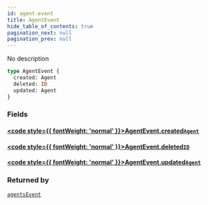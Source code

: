 ```yaml
---
id: agent-event
title: AgentEvent
hide_table_of_contents: true
pagination_next: null
pagination_prev: null
---
```








No description

```graphql
type AgentEvent {
  created: Agent
  deleted: ID
  updated: Agent
}
```


### Fields

#### [<code style={{ fontWeight: 'normal' }}>AgentEvent.<b>created</b></code>](#)<Bullet />[`Agent`](/docs/schemas/arkitekt/objects/agent) <Badge class="secondary" text="object"/>
> 
> 

#### [<code style={{ fontWeight: 'normal' }}>AgentEvent.<b>deleted</b></code>](#)<Bullet />[`ID`](/docs/schemas/arkitekt/scalars/id) <Badge class="secondary" text="scalar"/>
> 
> 

#### [<code style={{ fontWeight: 'normal' }}>AgentEvent.<b>updated</b></code>](#)<Bullet />[`Agent`](/docs/schemas/arkitekt/objects/agent) <Badge class="secondary" text="object"/>
> 
> 



### Returned by

[`agentsEvent`](/docs/schemas/arkitekt/subscriptions/agents-event)  <Badge class="secondary" text="subscription"/>



